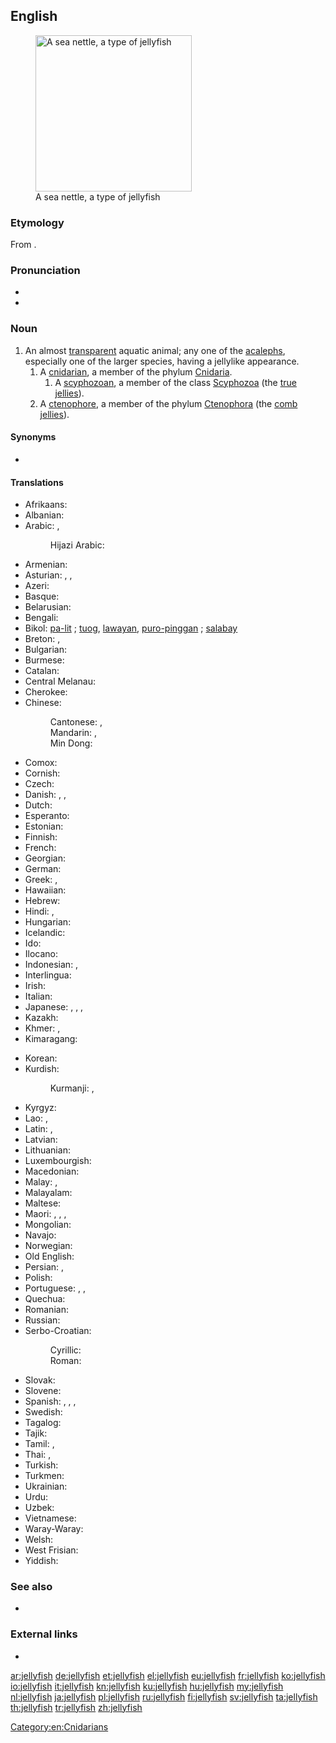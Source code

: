 {{also|jelly-fish|jelly fish}}
==English==
[[Image:Sea Nettle Jelly 1.jpg|250px|thumb|right|A sea nettle, a type of jellyfish]]

===Etymology===
From {{compound|jelly|fish|lang=en}}.

===Pronunciation===
* {{IPA|/ˈdʒɛliˌfɪʃ/|lang=en}}
* {{audio|en-us-jellyfish.ogg|Audio (US)|lang=en}}

===Noun===
{{en-noun|~|jellyfish|jellyfishes}}

# An almost [[transparent]] aquatic animal; any one of the [[acaleph]]s, especially one of the larger species, having a jellylike appearance.
## A [[cnidarian]], a member of the phylum [[Cnidaria]].
### A [[scyphozoan]], a member of the class [[Scyphozoa]] (the [[true jelly|true jellies]]).
## A [[ctenophore]], a member of the phylum [[Ctenophora]] (the [[comb jelly|comb jellies]]).

====Synonyms====
* {{m|en|jelly}}

====Translations====
{{trans-top|aquatic animal}}
* Afrikaans: {{t|af|jellievis}}
* Albanian: {{t+|sq|kandil deti}}
* Arabic: {{t|ar|قِنْدِيل الْبَحْر|m}} {{qualifier|sea lamp}}, {{t|ar|قِنْدِيل|m}}
*: Hijazi Arabic: {{t|acw|قَنْديل|m|tr=gandīl}}
* Armenian: {{t+|hy|մեդուզա|sc=Armn}}
* Asturian: {{t|ast|marmoca|f}}, {{t|ast|aguamala|f}}, {{t|ast|veleru|m}}
* Azeri: {{t+|az|meduza}}
* Basque: {{t|eu|marmoka}}
* Belarusian: {{t|be|меду́за|f|sc=Cyrl}}
* Bengali: {{t|bn|জেলিফিশ|tr=jeliphish|sc=Beng}}
* Bikol: [[pa-lit]] {{qualifier|small}}; [[tuog]], [[lawayan]], [[puro-pinggan]] {{qualifier|large}}; [[salabay]] {{qualifier|Portuguese man-of-war}}{{attention|und|Please specify the language; there are at least 10 different Bikol languages}}
* Breton: {{t+|br|morgaoulenn|f}}, {{t+|br|blonegenn-vor|f}}
* Bulgarian: {{t|bg|меду́за|f|sc=Cyrl}}
* Burmese: {{t+|my|ငါးဖန်ခွက်|sc=Mymr}}
* Catalan: {{t|ca|medusa|f}}
* Central Melanau: {{t|mel|buboh}}
* Cherokee: {{t|chr|ᏩᏂᎨ ᎠᏣᏗ|sc=Cher}}
* Chinese:
*: Cantonese: {{t|yue|水母|tr=seoi2 mou5|sc=Hani}}, {{t|yue|海蜇|tr=hoi2 zit3|sc=Hani}} {{qualifier|edible}}
*: Mandarin: {{t+|cmn|水母|tr=shuǐmǔ|sc=Hani}}, {{t+|cmn|海蜇|tr=hǎizhé|sc=Hani}}
*: Min Dong: {{t|cdo|tá}}
* Comox: {{t|coo|q̓ʊpɬanačaɬ}}
* Cornish: {{t|kw|morgowlesen|f}}
* Czech: {{t|cs|medúza|f}}
* Danish: {{t|da|gople|c}}, {{t|da|vandmand|c}}, {{t+|da|brandmand|c}}
* Dutch: {{t+|nl|kwal|f}}
* Esperanto: {{t|eo|meduzo}}
* Estonian: {{t|et|meduus}}
* Finnish: {{t+|fi|meduusa}}
* French: {{t+|fr|méduse|f}}
* Georgian: {{t|ka|მედუზა|sc=Geor}}
* German: {{t+|de|Qualle|f}}
* Greek: {{t+|el|μέδουσα|f|sc=Grek}}, {{t+|el|τσούχτρα|f|sc=Grek}}
* Hawaiian: {{t|haw|pololia}}
* Hebrew: {{t+|he|מֶדוּזָה|f|tr=meduza|sc=Hebr}}
* Hindi: {{t|hi|जेलिफ़िश|tr=jelifiś|sc=Deva}}, {{t|hi|गिजगिजिया|tr=gijgijiyā|sc=Deva}}
* Hungarian: {{t+|hu|medúza}}
* Icelandic: {{t+|is|marglytta|f}}
* Ido: {{t+|io|meduzo}}
* Ilocano: {{t|ilo|karominas}}
* Indonesian: {{t|id|ubur-ubur}}, {{t|id|ampai-ampai}}
* Interlingua: {{t|ia|medusa}}
* Irish: {{t|ga|smugairle róin|m}}
* Italian: {{t+|it|medusa|f}}
* Japanese: {{t+|ja|海月|sc=Jpan|tr=くらげ, kurage}}, {{t+|ja|水母|tr=くらげ, kurage|sc=Jpan}}, {{t|ja|クラゲ|tr=kurage|sc=Jpan}}, {{t|ja|すいぼ|tr=suibo|sc=Jpan}}
* Kazakh: {{t|kk|медуза|sc=Cyrl}}
* Khmer: {{t|km|ខ្ញែសមុទ្រ}}, {{t|km|ជំពុលទឹក}}
* Kimaragang: {{t|kqr|bolung}}
{{trans-mid}}
* Korean: {{t+|ko|해파리|sc=Kore}}
* Kurdish:
*: Kurmanji: {{t+|ku|pişemasî}}, {{t+|ku|medûsa}}
* Kyrgyz: {{t+|ky|медуза|sc=Cyrl}}
* Lao: {{t|lo|ແມງກະພົນ|sc=Laoo}}, {{t|lo|ກະພົນ}}
* Latin: {{t|la|pulmo}}, {{t|la|halipleumon}}
* Latvian: {{t|lv|medūza|f}}
* Lithuanian: {{t|lt|medūza|f}}
* Luxembourgish: {{t|lb|Jelliskapp|m}}
* Macedonian: {{t|mk|медуза|f|sc=Cyrl}}
* Malay: {{t|ms|ampai-ampai}}, {{t|ms|ubur-ubur}}
* Malayalam: {{t|ml|കടല്ച്ചൊറി}}
* Maltese: {{t|mt|brama|f}}
* Maori: {{t|mi|maremaretai}}, {{t|mi|petipeti}}, {{t|mi|kūreperepe-ā-tai}}, {{t|mi|kūreperepe moana}}
* Mongolian: {{t+|mn|медуз|sc=Cyrl}}
* Navajo: {{t|nv|jélii łóóʼ}}
* Norwegian: {{t|no|manet}}
* Old English: {{t-needed|ang}}
* Persian: {{t|fa|عروس دریایی|tr=orus daryâyi|sc=fa-Arab}} {{qualifier|sea bride}}, {{t|fa|چتر دریایی|tr=čatr daryâyi|sc=fa-Arab}} {{qualifier|sea umbrella}}
* Polish: {{t+|pl|meduza|f}}
* Portuguese: {{t+|pt|medusa|f}}, {{t+|pt|água-viva|f}}, {{t+|pt|alforreca|f}}
* Quechua: {{t|qu|kachu k'arachiq}}
* Romanian: {{t+|ro|meduză|f}}
* Russian: {{t+|ru|меду́за|f}}
* Serbo-Croatian:
*: Cyrillic: {{t|sh|медуза|f}}
*: Roman: {{t+|sh|meduza|f}}
* Slovak: {{t|sk|medúza|f}}
* Slovene: {{t+|sl|meduza|f}}
* Spanish: {{t+|es|medusa|f}}, {{t+|es|aguamala|m}} {{qualifier|Colombia|Costa Rica|Cuba|Ecuador|Mexico|Nicaragua|Panama|Southern Spain|Venezuela}}, {{t+|es|aguaviva|m}} {{qualifier|Argentina|Southern Spain and Canary Islands|Uruguay}}, {{t|es|malagua|f}} {{qualifier|Peru}}
* Swedish: {{t+|sv|manet|c}}
* Tagalog: {{t+|tl|dikya}}
* Tajik: {{t|tg|медуза|sc=Cyrl}}
* Tamil: {{t+|ta|இழுது}}, {{t|ta|சொறிமுட்டை|sc=Taml}}
* Thai: {{t|th|แมงกะพรุน|tr=maeng gà proon|sc=Thai}}, {{t+|th|กะพรุน}}
* Turkish: {{t+|tr|denizanası}}
* Turkmen: {{t|tk|meduza}}
* Ukrainian: {{t|uk|меду́за|f|sc=Cyrl}}
* Urdu: {{t|ur|جیلیفش|tr=jelifiś|sc=ur-Arab}}
* Uzbek: {{t+|uz|meduza}}
* Vietnamese: {{t+|vi|sứa}}
* Waray-Waray: {{t|war|bantol}}
* Welsh: {{t|cy|sglefren fôr}}
* West Frisian: {{t|fy|kwab|c}}
* Yiddish: {{t|yi|מעדוזע|f|sc=Hebr}}
{{trans-bottom}}

===See also===
* {{l|en|medusa}}

===External links===
* {{projectlink|wikipedia}}

[[Category:en:Cnidarians]]

[[ar:jellyfish]]
[[de:jellyfish]]
[[et:jellyfish]]
[[el:jellyfish]]
[[eu:jellyfish]]
[[fr:jellyfish]]
[[ko:jellyfish]]
[[io:jellyfish]]
[[it:jellyfish]]
[[kn:jellyfish]]
[[ku:jellyfish]]
[[hu:jellyfish]]
[[my:jellyfish]]
[[nl:jellyfish]]
[[ja:jellyfish]]
[[pl:jellyfish]]
[[ru:jellyfish]]
[[fi:jellyfish]]
[[sv:jellyfish]]
[[ta:jellyfish]]
[[th:jellyfish]]
[[tr:jellyfish]]
[[zh:jellyfish]]